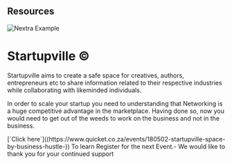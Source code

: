 
## Resources

<Bleed>![Nextra Example](../public/Startupville.gif)</Bleed>

# Startupville ©

Startupville aims to create a safe space for creatives, authors, entrepreneurs etc to share information related to their respective industries while collaborating with likeminded individuals. 

In order to scale your startup you need to understanding that Networking is a huge competitive advantage in the marketplace. Having done so, now you would need to get out of the weeds to work on the business and not in the business.
 
<Callout>
[`Click here`]((https://www.quicket.co.za/events/180502-startupville-space-by-business-hustle-)) To learn Register for the next Event.- We would like to thank you for your continued support
</Callout>
